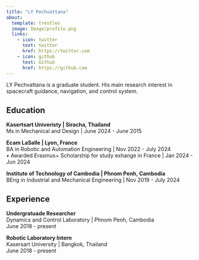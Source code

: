 ```yaml
---
title: "LY Pechvattana"
about:
  template: trestles
  image: Image/profile.png
  links:
    - icon: twitter
      text: twitter
      href: https://twitter.com
    - icon: github
      text: Github
      href: https://github.com
---
```

LY Pechvattana is a graduate student. His main research interest in spacecraft guidance, navigation, and control system.

## Education

**Kasertsart Univeristy | Siracha, Thailand** <br>
Ms in Mechanical and Design | June 2024 - June 2015

**Ecam LaSalle | Lyon, France** <br>
BA in Robotic and Automation Engineering | Nov 2022 - July 2024  <br>
• Awarded Erasmus+ Scholarship for study exhange in France | Jan 2024 - Jun 2024

**Institute of Technology of Cambodia | Phnom Penh, Cambodia** <br>
BEng in Industrial and Mechanical Engineering | Nov 2019 - July 2024

## Experience

**Undergratuade Researcher** <br>
Dynamics and Control Laboratory | Phnom Penh, Cambodia <br>
June 2018 - present

**Robotic Laboratory Intern** <br>
Kasersart University | Bangkok, Thailand <br>
June 2018 - present

